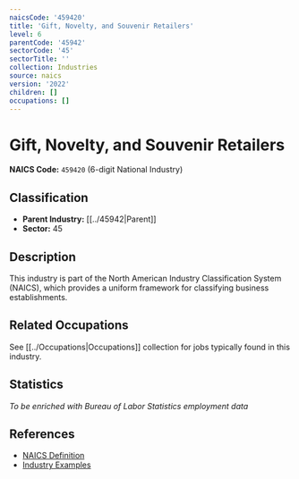 ```yaml
---
naicsCode: '459420'
title: 'Gift, Novelty, and Souvenir Retailers'
level: 6
parentCode: '45942'
sectorCode: '45'
sectorTitle: ''
collection: Industries
source: naics
version: '2022'
children: []
occupations: []
---
```

# Gift, Novelty, and Souvenir Retailers

**NAICS Code:** `459420` (6-digit National Industry)

## Classification

- **Parent Industry:** [[../45942|Parent]]
- **Sector:** 45

## Description

This industry is part of the North American Industry Classification System (NAICS), which provides a uniform framework for classifying business establishments.

## Related Occupations

See [[../Occupations|Occupations]] collection for jobs typically found in this industry.

## Statistics

*To be enriched with Bureau of Labor Statistics employment data*

## References

- [NAICS Definition](https://www.census.gov/naics/)
- [Industry Examples](https://www.census.gov/naics/2022NAICS/)
